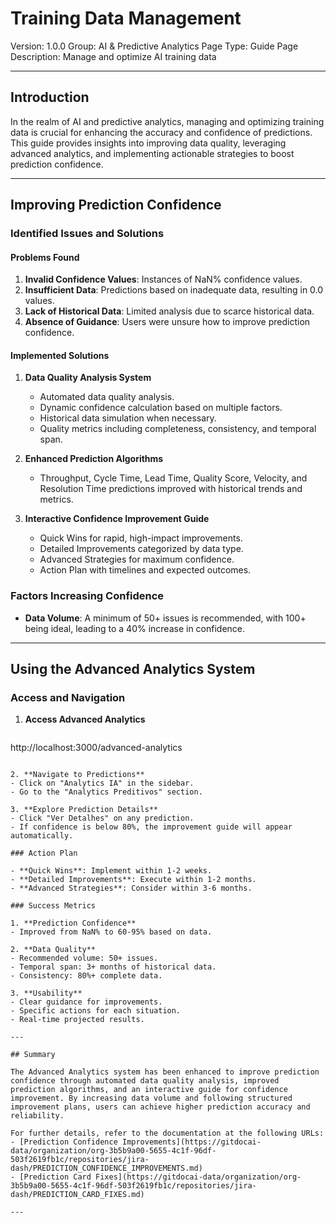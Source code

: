 # Training Data Management

Version: 1.0.0
Group: AI & Predictive Analytics
Page Type: Guide
Page Description: Manage and optimize AI training data

---

## Introduction

In the realm of AI and predictive analytics, managing and optimizing training data is crucial for enhancing the accuracy and confidence of predictions. This guide provides insights into improving data quality, leveraging advanced analytics, and implementing actionable strategies to boost prediction confidence.

---

## Improving Prediction Confidence

### Identified Issues and Solutions

#### Problems Found

1. **Invalid Confidence Values**: Instances of NaN% confidence values.
2. **Insufficient Data**: Predictions based on inadequate data, resulting in 0.0 values.
3. **Lack of Historical Data**: Limited analysis due to scarce historical data.
4. **Absence of Guidance**: Users were unsure how to improve prediction confidence.

#### Implemented Solutions

1. **Data Quality Analysis System**
   - Automated data quality analysis.
   - Dynamic confidence calculation based on multiple factors.
   - Historical data simulation when necessary.
   - Quality metrics including completeness, consistency, and temporal span.

2. **Enhanced Prediction Algorithms**
   - Throughput, Cycle Time, Lead Time, Quality Score, Velocity, and Resolution Time predictions improved with historical trends and metrics.

3. **Interactive Confidence Improvement Guide**
   - Quick Wins for rapid, high-impact improvements.
   - Detailed Improvements categorized by data type.
   - Advanced Strategies for maximum confidence.
   - Action Plan with timelines and expected outcomes.

### Factors Increasing Confidence

- **Data Volume**: A minimum of 50+ issues is recommended, with 100+ being ideal, leading to a 40% increase in confidence.

---

## Using the Advanced Analytics System

### Access and Navigation

1. **Access Advanced Analytics**
   ```
http://localhost:3000/advanced-analytics
   ```

2. **Navigate to Predictions**
   - Click on "Analytics IA" in the sidebar.
   - Go to the "Analytics Preditivos" section.

3. **Explore Prediction Details**
   - Click "Ver Detalhes" on any prediction.
   - If confidence is below 80%, the improvement guide will appear automatically.

### Action Plan

- **Quick Wins**: Implement within 1-2 weeks.
- **Detailed Improvements**: Execute within 1-2 months.
- **Advanced Strategies**: Consider within 3-6 months.

### Success Metrics

1. **Prediction Confidence**
   - Improved from NaN% to 60-95% based on data.

2. **Data Quality**
   - Recommended volume: 50+ issues.
   - Temporal span: 3+ months of historical data.
   - Consistency: 80%+ complete data.

3. **Usability**
   - Clear guidance for improvements.
   - Specific actions for each situation.
   - Real-time projected results.

---

## Summary

The Advanced Analytics system has been enhanced to improve prediction confidence through automated data quality analysis, improved prediction algorithms, and an interactive guide for confidence improvement. By increasing data volume and following structured improvement plans, users can achieve higher prediction accuracy and reliability.

For further details, refer to the documentation at the following URLs:
- [Prediction Confidence Improvements](https://gitdocai-data/organization/org-3b5b9a00-5655-4c1f-96df-503f2619fb1c/repositories/jira-dash/PREDICTION_CONFIDENCE_IMPROVEMENTS.md)
- [Prediction Card Fixes](https://gitdocai-data/organization/org-3b5b9a00-5655-4c1f-96df-503f2619fb1c/repositories/jira-dash/PREDICTION_CARD_FIXES.md)

---
